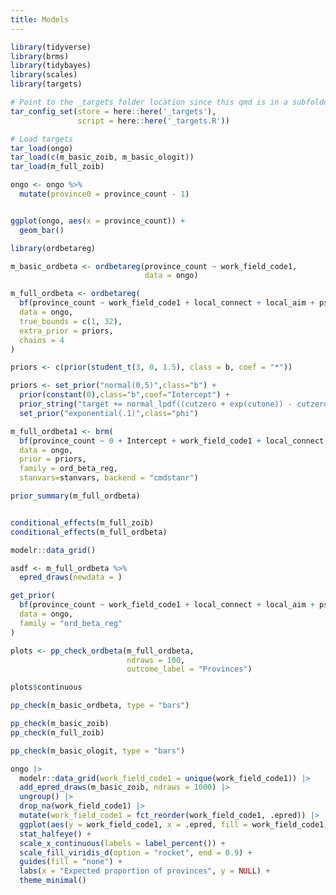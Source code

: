 ```yaml
---
title: Models
---
```


```r
library(tidyverse)
library(brms)
library(tidybayes)
library(scales)
library(targets)

# Point to the _targets folder location since this qmd is in a subfolder
tar_config_set(store = here::here('_targets'),
               script = here::here('_targets.R'))

# Load targets
tar_load(ongo)
tar_load(c(m_basic_zoib, m_basic_ologit))
tar_load(m_full_zoib)

ongo <- ongo %>% 
  mutate(province0 = province_count - 1)


ggplot(ongo, aes(x = province_count)) +
  geom_bar()
```

```r
library(ordbetareg)

m_basic_ordbeta <- ordbetareg(province_count ~ work_field_code1,
                              data = ongo)

m_full_ordbeta <- ordbetareg(
  bf(province_count ~ work_field_code1 + local_connect + local_aim + psu_level + (1 | province_code)),
  data = ongo,
  true_bounds = c(1, 32),
  extra_prior = priors,
  chains = 4
)

priors <- c(prior(student_t(3, 0, 1.5), class = b, coef = "*"))

priors <- set_prior("normal(0,5)",class="b") + 
  prior(constant(0),class="b",coef="Intercept") +
  prior_string("target += normal_lpdf((cutzero + exp(cutone)) - cutzero|0,3) + cutone",check=F) +
  set_prior("exponential(.1)",class="phi")

m_full_ordbeta1 <- brm(
  bf(province_count ~ 0 + Intercept + work_field_code1 + local_connect + local_aim + psu_level + (1 | province_code)),
  data = ongo,
  prior = priors,
  family = ord_beta_reg,
  stanvars=stanvars, backend = "cmdstanr")

prior_summary(m_full_ordbeta)


conditional_effects(m_full_zoib)
conditional_effects(m_full_ordbeta)

modelr::data_grid()

asdf <- m_full_ordbeta %>% 
  epred_draws(newdata = )

get_prior(
  bf(province_count ~ work_field_code1 + local_connect + local_aim + psu_level + (1 | province_code)),
  data = ongo,
  family = "ord_beta_reg"
)

plots <- pp_check_ordbeta(m_full_ordbeta,
                          ndraws = 100,
                          outcome_label = "Provinces")

plots$continuous

pp_check(m_basic_ordbeta, type = "bars")
```



```r
pp_check(m_basic_zoib)
pp_check(m_full_zoib)
```

```r
pp_check(m_basic_ologit, type = "bars")
```

```r
ongo |> 
  modelr::data_grid(work_field_code1 = unique(work_field_code1)) |> 
  add_epred_draws(m_basic_zoib, ndraws = 1000) |> 
  ungroup() |> 
  drop_na(work_field_code1) |> 
  mutate(work_field_code1 = fct_reorder(work_field_code1, .epred)) |> 
  ggplot(aes(y = work_field_code1, x = .epred, fill = work_field_code1)) +
  stat_halfeye() +
  scale_x_continuous(labels = label_percent()) +
  scale_fill_viridis_d(option = "rocket", end = 0.9) +
  guides(fill = "none") +
  labs(x = "Expected proportion of provinces", y = NULL) +
  theme_minimal()
```

